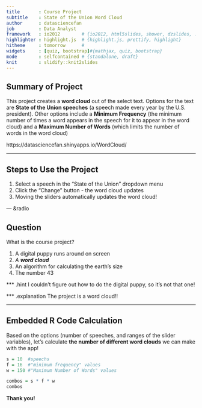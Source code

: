 ```yaml
---
title       : Course Project
subtitle    : State of the Union Word Cloud
author      : datasciencefan
job         : Data Analyst
framework   : io2012        # {io2012, html5slides, shower, dzslides, ...}
highlighter : highlight.js  # {highlight.js, prettify, highlight}
hitheme     : tomorrow      # 
widgets     : [quiz, bootstrap]#{mathjax, quiz, bootstrap}
mode        : selfcontained # {standalone, draft}
knit        : slidify::knit2slides
---
```


## Summary of Project

This project creates a **word cloud** out of the select text. Options for the text are **State of the Union speeches** (a speech made every year by the U.S. president). Other options include a **Minimum Frequency** (the minimum number of times a word appears in the speech for it to appear in the word cloud) and a **Maximum Number of Words** (which limits the number of words in the word cloud)

https://datasciencefan.shinyapps.io/WordCloud/

---

## Steps to Use the Project

1. Select a speech in the "State of the Union" dropdown menu
2. Click the "Change" button - the word cloud updates
3. Moving the sliders automatically updates the word cloud!

--- &radio

## Question

What is the course project?

1. A digital puppy runs around on screen
2. _A **word cloud**_
3. An algorithm for calculating the earth's size
4. The number 43

*** .hint 
I couldn't figure out how to do the digital puppy, so it's not that one!

*** .explanation 
The project is a word cloud!!

---

## Embedded R Code Calculation

Based on the options (number of speeches, and ranges of the slider variables), let's calculate **the number of different word clouds** we can make with the app!

```r
s = 10  #speechs
f = 16  #"minimum frequency" values
w = 150 #"Maximum Number of Words" values

combos = s * f * w
combos
```
**Thank you!**
